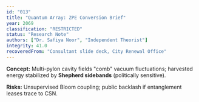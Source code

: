 ```yaml
---
id: "013"
title: "Quantum Array: ZPE Conversion Brief"
year: 2069
classification: "RESTRICTED"
status: "Research Note"
authors: ["Dr. Safiya Noor", "Independent Theorist"]
integrity: 41.0
recoveredFrom: "Consultant slide deck, City Renewal Office"
---
```


**Concept:** Multi-pylon cavity fields "comb" vacuum fluctuations; harvested energy stabilized by **Shepherd sidebands** (politically sensitive).

**Risks:** Unsupervised Bloom coupling; public backlash if entanglement leases trace to CSN.
